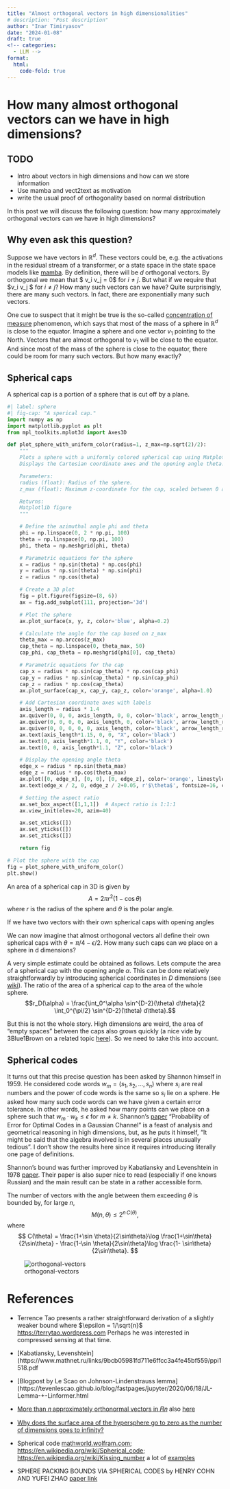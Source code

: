 ```yaml
---
title: "Almost orthogonal vectors in high dimensionalities"
# description: "Post description"
author: "Inar Timiryasov"
date: "2024-01-08"
draft: true
<!-- categories:
  - LLM -->
format:
  html:
    code-fold: true
---
```


# How many almost orthogonal vectors can we have in high dimensions?

## TODO
- Intro about vectors in high dimensions and how can we store information
- Use mamba and vect2text as motivation
- write the usual proof of orthogonality based on normal distribution

In this post we will discuss the following question: how many approximately orthogonal vectors can we have in high dimensions? 
<!-- This question is motivated by the recent paper [Linformer: Self-Attention with Linear Complexity](https://arxiv.org/abs/2006.04768) by Wang et al. In this paper the authors propose a new self-attention mechanism that is linear in the sequence length. The key idea is to approximate the self-attention matrix by a low-rank matrix. The authors show that the approximation error is small if the input sequence is approximately orthogonal. This raises the question: how many approximately orthogonal vectors can we have in high dimensions? -->

<!-- High-dimensional spaces are weird. For example, the volume of a sphere in high dimensions is concentrated near the equator. This means that there is a lot of room for almost orthogonal vectors. In fact, there are exponentially many such vectors. This is a rather surprising result that was first obtained by Shannon in 1959. In this post we will discuss the result and its proof. -->

<!-- High-dimensional spaces can accommodate counter-intuitively many distinguishable vectors. -->

<!-- Dot product is motivated by attention mechanism. -->



## Why even ask this question?
Suppose we have vectors in $\mathbb{R}^d$. These vectors could be, e.g. the activations in the residual stream of a transformer, or a state space in the state space models like [mamba](https://arxiv.org/abs/2312.00752
). By definition, there will be $d$ orthogonal vectors. By orthogonal we mean that $ v_i \cdot v_j = 0$ for $i \neq j$. But what if we require that $v_i \cdot v_j \leq \epsilon $ for $i \neq j$? How many such vectors can we have? Quite surprisingly, there are many such vectors. In fact, there are exponentially many such vectors.

One cue to suspect that it might be true is the so-called [concentration of measure](https://en.wikipedia.org/wiki/Concentration_of_measure) phenomenon, which says that most of the mass of a sphere in $\mathbb{R}^d$ is close to the equator. Imagine a sphere and one vector $v_1$ pointing to the North. Vectors that are almost orthogonal to $v_1$ will be close to the equator. And since most of the mass of the sphere is close to the equator, there could be room for many such vectors. But how many exactly?

## Spherical caps
A spherical cap is a portion of a sphere that is cut off by a plane. 


```python
#| label: sphere
#| fig-cap: "A sperical cap."
import numpy as np
import matplotlib.pyplot as plt
from mpl_toolkits.mplot3d import Axes3D

def plot_sphere_with_uniform_color(radius=1, z_max=np.sqrt(2)/2):
    """
    Plots a sphere with a uniformly colored spherical cap using Matplotlib.
    Displays the Cartesian coordinate axes and the opening angle theta.

    Parameters:
    radius (float): Radius of the sphere.
    z_max (float): Maximum z-coordinate for the cap, scaled between 0 and 1. 

    Returns:
    Matplotlib figure
    """

    # Define the azimuthal angle phi and theta
    phi = np.linspace(0, 2 * np.pi, 100)
    theta = np.linspace(0, np.pi, 100)
    phi, theta = np.meshgrid(phi, theta)

    # Parametric equations for the sphere
    x = radius * np.sin(theta) * np.cos(phi)
    y = radius * np.sin(theta) * np.sin(phi)
    z = radius * np.cos(theta)

    # Create a 3D plot
    fig = plt.figure(figsize=(8, 6))
    ax = fig.add_subplot(111, projection='3d')

    # Plot the sphere
    ax.plot_surface(x, y, z, color='blue', alpha=0.2)

    # Calculate the angle for the cap based on z_max
    theta_max = np.arccos(z_max)
    cap_theta = np.linspace(0, theta_max, 50)
    cap_phi, cap_theta = np.meshgrid(phi[0], cap_theta)

    # Parametric equations for the cap
    cap_x = radius * np.sin(cap_theta) * np.cos(cap_phi)
    cap_y = radius * np.sin(cap_theta) * np.sin(cap_phi)
    cap_z = radius * np.cos(cap_theta)
    ax.plot_surface(cap_x, cap_y, cap_z, color='orange', alpha=1.0)

    # Add Cartesian coordinate axes with labels
    axis_length = radius * 1.4
    ax.quiver(0, 0, 0, axis_length, 0, 0, color='black', arrow_length_ratio=0.05)
    ax.quiver(0, 0, 0, 0, axis_length, 0, color='black', arrow_length_ratio=0.05)
    ax.quiver(0, 0, 0, 0, 0, axis_length, color='black', arrow_length_ratio=0.05)
    ax.text(axis_length*1.15, 0, 0, "X", color='black')
    ax.text(0, axis_length*1.1, 0, "Y", color='black')
    ax.text(0, 0, axis_length*1.1, "Z", color='black')

    # Display the opening angle theta
    edge_x = radius * np.sin(theta_max)
    edge_z = radius * np.cos(theta_max)
    ax.plot([0, edge_x], [0, 0], [0, edge_z], color='orange', linestyle='dashed')
    ax.text(edge_x / 2, 0, edge_z / 2+0.05, r'$\theta$', fontsize=16, color='orange')

    # Setting the aspect ratio
    ax.set_box_aspect([1,1,1])  # Aspect ratio is 1:1:1
    ax.view_init(elev=20, azim=40)

    ax.set_xticks([])
    ax.set_yticks([])
    ax.set_zticks([])

    return fig

# Plot the sphere with the cap
fig = plot_sphere_with_uniform_color()
plt.show()


```

An area of a spherical cap in 3D is given by
$$A = 2 \pi r^2 (1-\cos\theta)$$
where $r$ is the radius of the sphere and $\theta$ is the polar angle.

If we have two vectors with their own spherical caps with opening angles 



We can now imagine that almost orthogonal vectors all define their own spherical caps with $\theta = \pi/4 - \epsilon/2$.
How many such caps can we place on a sphere in d dimensions?


A very simple estimate could be obtained as follows. Lets compute the area of a spherical cap with the opening angle $\alpha$. This can be done relatively straightforwardly by introducing spherical coordinates in $D$ dimensions (see [wiki](https://en.wikipedia.org/wiki/N-sphere)). 
The ratio of the area of a spherical cap to the area of the whole sphere.
$$r_D(\alpha) = \frac{\int_0^\alpha \sin^{D-2}(\theta) d\theta}{2 \int_0^{\pi/2} \sin^{D-2}(\theta) d\theta}.$$

But this is not the whole story. High dimensions are weird, the area of "empty spaces" between the caps also grows quickly (a nice vide by 3Blue1Brown on a related topic [here](https://www.youtube.com/watch?v=zwAD6dRSVyI)). So we need to take this into account. 

## Spherical codes
It turns out that this precise question has been asked by 
Shannon himself in 1959. He considered code words $w_m = (s_1, s_2, \ldots, s_n)$ where $s_i$ are real numbers and the power of code words is the same so $s_i$ lie on a sphere. He asked how many such code words can we have given a certain error tolerance.
In other words, he asked how many points can we place on a sphere such that $w_m \cdot w_k \leq \epsilon$ for $m \neq k$. 
Shannon's [paper](https://ia902905.us.archive.org/18/items/bstj38-3-611/bstj38-3-611.pdf) "Probability of Error for Optimal Codes in a Gaussian Channel" is a feast of analysis and geometrical reasoning in high dimensions, but, as he puts it himself, "It might be said that the algebra involved is in several places unusually tedious". I don't show the results here since it requires introducing literally one page of definitions.

Shannon's bound was further improved by Kabatiansky and Levenshtein in 1978 [paper](https://www.mathnet.ru/links/9bcb05981fd711e6ffcc3a4fe45bf559/ppi1518.pdf). Their paper is also super nice to read (especially if one knows Russian) and the main result can be state in a rather accessible form.

The number of vectors with the angle between them exceeding $\theta$ is bounded by, for large $n$,
$$
M(n, \theta) \leq 2^{n \,C(\theta)}, 
$$
where
$$
C(\theta) =  \frac{1+\sin \theta}{2\sin\theta}\log \frac{1+\sin\theta}{2\sin\theta} - \frac{1-\sin \theta}{2\sin\theta}\log \frac{1-
\sin\theta}{2\sin\theta}.
$$



![orthogonal-vectors](D-dim.png)

# References

- Terrence Tao presents a rather straightforward derivation of a slightly weaker bound  where $\epsilon = 1/\sqrt{n}$ [https://terrytao.wordpress.com](https://terrytao.wordpress.com/2013/07/18/a-cheap-version-of-the-kabatjanskii-levenstein-bound-for-almost-orthogonal-vectors/)
Perhaps he was interested in compressed sensing at that time.

- [Kabatiansky,  Levenshtein](https://www.mathnet.ru/links/9bcb05981fd711e6ffcc3a4fe45bf559/ppi1518.pdf

- [Blogpost by Le Scao on Johnson-Lindenstrauss lemma](https://tevenlescao.github.io/blog/fastpages/jupyter/2020/06/18/JL-Lemma-+-Linformer.html

- [More than 𝑛 approximately orthonormal vectors in 𝑅𝑛](https://mathoverflow.net/questions/158575/more-than-n-approximately-orthonormal-vectors-in-rn)
also [here](https://mathoverflow.net/questions/24864/almost-orthogonal-vectors)

- [Why does the surface area of the hypersphere go to zero as the number of dimensions goes to infinity?](https://math.stackexchange.com/questions/1382782/why-does-the-surface-area-of-the-hypersphere-go-to-zero-as-the-number-of-dimensi)

- Spherical code [mathworld.wolfram.com](https://mathworld.wolfram.com/SphericalCode.html); 
[https://en.wikipedia.org/wiki/Spherical_code](https://en.wikipedia.org/wiki/Spherical_code); 
[https://en.wikipedia.org/wiki/Kissing_number](https://en.wikipedia.org/wiki/Kissing_number) 
a lot of [examples](http://neilsloane.com/packings/)


- SPHERE PACKING BOUNDS VIA SPHERICAL CODES by HENRY COHN AND YUFEI ZHAO [paper link](https://arxiv.org/pdf/1212.5966.pdf)



